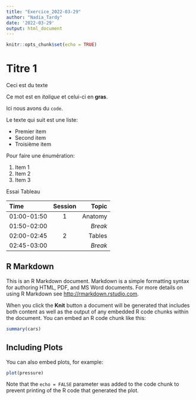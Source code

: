 ```yaml
---
title: "Exercice_2022-03-29"
author: "Nadia_Tardy"
date: '2022-03-29'
output: html_document
---
```


```r
knitr::opts_chunk$set(echo = TRUE)
```

# Titre 1

Ceci est du texte

Ce mot est en *italique* et celui-ci en **gras**.

Ici nous avons du `code`. 

Le texte qui suit est une liste:

- Premier item
- Second item
- Troisième item

Pour faire une énumération:

1. Item 1
2. Item 2
3. Item 3 

Essai Tableau

| Time       | Session | Topic  |
|:-----------|:-------:|-------:|
| 01:00-01:50| 1       | Anatomy|
| 01:50-02:00|         | *Break*|
| 02:00-02:45| 2       | Tables |
| 02:45-03:00|         | *Break*| 
## R Markdown

This is an R Markdown document. Markdown is a simple formatting syntax for authoring HTML, PDF, and MS Word documents. For more details on using R Markdown see <http://rmarkdown.rstudio.com>.

When you click the **Knit** button a document will be generated that includes both content as well as the output of any embedded R code chunks within the document. You can embed an R code chunk like this:

```r
summary(cars)
```

## Including Plots

You can also embed plots, for example:

```r
plot(pressure)
```

Note that the `echo = FALSE` parameter was added to the code chunk to prevent printing of the R code that generated the plot.
